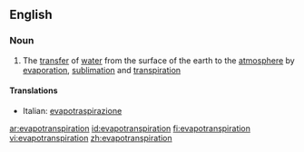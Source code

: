 ==English==

===Noun===
{{wikipedia}}
{{en-noun|-}}

# The [[transfer]] of [[water]] from the surface of the earth to the [[atmosphere]] by [[evaporation]], [[sublimation]] and [[transpiration]]

====Translations====
{{top}}
*Italian: [[evapotraspirazione]] {{f}}
{{mid}}

{{bottom}}

[[ar:evapotranspiration]]
[[id:evapotranspiration]]
[[fi:evapotranspiration]]
[[vi:evapotranspiration]]
[[zh:evapotranspiration]]